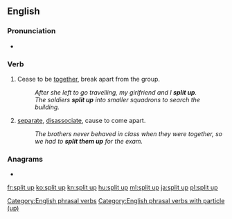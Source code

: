 ==English==

===Pronunciation===
* {{audio|En-us-split up.ogg|Audio (US)|lang=en}}

===Verb===
{{en-verb|splits up|splitting up|split up|split up}}

# {{lb|en|intransitive|idiomatic|Of a group of people}} Cease to be [[together]], break apart from the group.
#: ''After she left to go travelling, my girlfriend and I '''split up'''.''
#: ''The soldiers '''split up''' into smaller squadrons to search the building.''
# {{lb|en|transitive}} [[separate]], [[disassociate]], cause to come apart.
#: ''The brothers never behaved in class when they were together, so we had to '''split them up''' for the exam.''

===Anagrams===
* {{l|en|pulpits}}

[[Category:English phrasal verbs]]
[[Category:English phrasal verbs with particle (up)]]

[[fr:split up]]
[[ko:split up]]
[[kn:split up]]
[[hu:split up]]
[[ml:split up]]
[[ja:split up]]
[[pl:split up]]